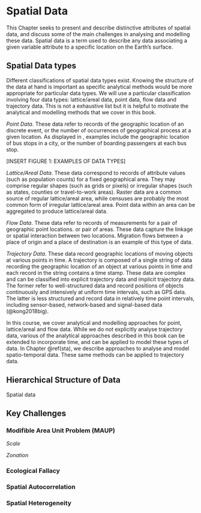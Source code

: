 # Spatial Data {#spatial_data}

\definecolor{hightlightColor}{HTML}{FFFF66}

This Chapter seeks to present and describe distinctive attributes of spatial data, and discuss some of the main challenges in analysing and modelling these data. Spatial data is a term used to describe any data associating a given variable attribute to a specific location on the Earth's surface. 


## Spatial Data types

Different classifications of spatial data types exist. Knowing the structure of the data at hand is important as specific analytical methods would be more appropriate for particular data types. We will use a particular classification involving four data types: lattice/areal data, point data, flow data and trajectory data. This is not a exhaustive list but it is helpful to motivate the analytical and modelling methods that we cover in this book.

*Point Data*. These data refer to records of the geographic location of an discrete event, or the number of occurrences of geographical process at a given location. As displayed in \colorbox{hightlightColor}{Figure 1}, examples include the geographic location of bus stops in a city, or the number of boarding passengers at each bus stop. 

[INSERT FIGURE 1: EXAMPLES OF DATA TYPES]

*Lattice/Areal Data*. These data correspond to records of attribute values (such as population counts) for a fixed geographical area. They may comprise regular shapes (such as grids or pixels) or irregular shapes (such as states, counties or travel-to-work areas). Raster data are a common source of regular lattice/areal area, while censuses are probably the most common form of irregular lattice/areal area. Point data within an area can be aggregated to produce lattice/areal data.

*Flow Data*. These data refer to records of measurements for a pair of geographic point locations. or pair of areas. These data capture the linkage or spatial interaction between two locations. Migration flows between a place of origin and a place of destination is an example of this type of data.

*Trajectory Data*. These data record geographic locations of moving objects at various points in time. A trajectory is composed of a single string of data recording the geographic location of an object at various points in time and each record in the string contains a time stamp. These data are complex and can be classified into explicit trajectory data and implicit trajectory data. The former refer to well-structured data and record positions of objects continuously and intensively at uniform time intervals, such as GPS data. The latter is less structured and record data in relatively time point intervals, including sensor-based, network-based and signal-based data (@kong2018big).

In this course, we cover analytical and modelling approaches for point, lattice/areal and flow data. While we do not explicitly analyse trajectory data, various of the analytical approaches described in this book can be extended to incorporate time, and can be applied to model these types of data. In Chapter \@ref(sta), we describe approaches to analyse and model spatio-temporal data. These same methods can be applied to trajectory data.

## Hierarchical Structure of Data

Spatial data 


## Key Challenges

### Modifible Area Unit Problem (MAUP)

*Scale*

*Zonation*

### Ecological Fallacy

### Spatial Autocorrelation

### Spatial Heterogeneity


